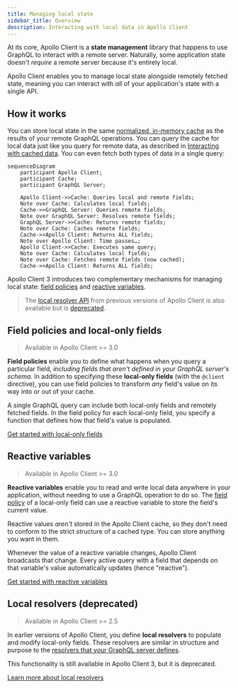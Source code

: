 ```yaml
---
title: Managing local state
sidebar_title: Overview
description: Interacting with local data in Apollo Client
---
```


At its core, Apollo Client is a **state management** library that happens to use GraphQL to interact with a remote server. Naturally, some application state doesn't _require_ a remote server because it's entirely local.

Apollo Client enables you to manage local state alongside remotely fetched state, meaning you can interact with _all_ of your application's state with a single API.

## How it works

You can store local state in the same [normalized, in-memory cache](../caching/cache-configuration/) as the results of your remote GraphQL operations. You can query the cache for local data just like you query for remote data, as described in [Interacting with cached data](../caching/cache-interaction/). You can even fetch both types of data in a single query:

```mermaid
sequenceDiagram
    participant Apollo Client;
    participant Cache;
    participant GraphQL Server;

    Apollo Client->>Cache: Queries local and remote fields;
    Note over Cache: Calculates local fields;
    Cache->>GraphQL Server: Queries remote fields;
    Note over GraphQL Server: Resolves remote fields;
    GraphQL Server->>Cache: Returns remote fields;
    Note over Cache: Caches remote fields;
    Cache->>Apollo Client: Returns ALL fields;
    Note over Apollo Client: Time passes…;
    Apollo Client->>Cache: Executes same query;
    Note over Cache: Calculates local fields;
    Note over Cache: Fetches remote fields (now cached);
    Cache->>Apollo Client: Returns ALL fields;
```

Apollo Client 3 introduces two complementary mechanisms for managing local state: [field policies](#field-policies-and-local-only-fields) and [reactive variables](#reactive-variables).

> The [local resolver API](./local-resolvers/) from previous versions of Apollo Client is also available but is [deprecated](./local-resolvers/#deprecation-notice).

## Field policies and local-only fields

> Available in Apollo Client >= 3.0

**Field policies** enable you to define what happens when you query a particular field, _including fields that aren't defined in your GraphQL server's schema_. In addition to specifying these **local-only fields** (with the `@client` directive), you can use field policies to transform _any_ field's value on its way into or out of your cache.

A single GraphQL query can include both local-only fields and remotely fetched fields. In the field policy for each local-only field, you specify a function that defines how that field's value is populated.

[Get started with local-only fields](./managing-state-with-field-policies/)

## Reactive variables

> Available in Apollo Client >= 3.0

**Reactive variables** enable you to read and write local data anywhere in your application, without needing to use a GraphQL operation to do so. The [field policy](#field-policies-and-local-only-fields) of a local-only field can use a reactive variable to store the field's current value.

Reactive values _aren't_ stored in the Apollo Client cache, so they don't need to conform to the strict structure of a cached type. You can store anything you want in them.

Whenever the value of a reactive variable changes, Apollo Client broadcasts that change. Every active query with a field that depends on that variable's value automatically updates (hence "reactive").

[Get started with reactive variables](./reactive-variables)

## Local resolvers (deprecated)

> Available in Apollo Client >= 2.5

In earlier versions of Apollo Client, you define **local resolvers** to populate and modify local-only fields. These resolvers are similar in structure and purpose to the [resolvers that your GraphQL server defines](https://www.apollographql.com/docs/apollo-server/data/resolvers/).

This functionality is still available in Apollo Client 3, but it is deprecated.

[Learn more about local resolvers](./local-resolvers)
